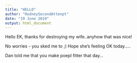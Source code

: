 ```yaml
---
title: "HELLO"
author: "RodneySecondAttenpt"
date: "19 June 2019"
output: html_document
---
```

Hello EK, thanks for destroying my wife..anyhow that was nice!

No worries - you sked me to ;) 
Hope she's feeling OK today.....


Dan told me that you make poepl fitter that day...
